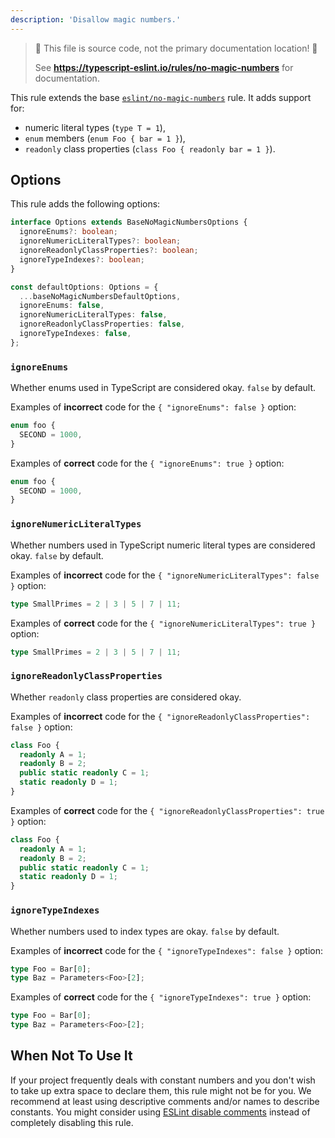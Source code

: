 ---
description: 'Disallow magic numbers.'
---


> 🛑 This file is source code, not the primary documentation location! 🛑
>
> See **https://typescript-eslint.io/rules/no-magic-numbers** for documentation.

This rule extends the base [`eslint/no-magic-numbers`](https://eslint.org/docs/rules/no-magic-numbers) rule.
It adds support for:

- numeric literal types (`type T = 1`),
- `enum` members (`enum Foo { bar = 1 }`),
- `readonly` class properties (`class Foo { readonly bar = 1 }`).

## Options

This rule adds the following options:

```ts
interface Options extends BaseNoMagicNumbersOptions {
  ignoreEnums?: boolean;
  ignoreNumericLiteralTypes?: boolean;
  ignoreReadonlyClassProperties?: boolean;
  ignoreTypeIndexes?: boolean;
}

const defaultOptions: Options = {
  ...baseNoMagicNumbersDefaultOptions,
  ignoreEnums: false,
  ignoreNumericLiteralTypes: false,
  ignoreReadonlyClassProperties: false,
  ignoreTypeIndexes: false,
};
```

### `ignoreEnums`

Whether enums used in TypeScript are considered okay. `false` by default.

Examples of **incorrect** code for the `{ "ignoreEnums": false }` option:

```ts option='{ "ignoreEnums": false }' showPlaygroundButton
enum foo {
  SECOND = 1000,
}
```

Examples of **correct** code for the `{ "ignoreEnums": true }` option:

```ts option='{ "ignoreEnums": true }' showPlaygroundButton
enum foo {
  SECOND = 1000,
}
```

### `ignoreNumericLiteralTypes`

Whether numbers used in TypeScript numeric literal types are considered okay. `false` by default.

Examples of **incorrect** code for the `{ "ignoreNumericLiteralTypes": false }` option:

```ts option='{ "ignoreNumericLiteralTypes": false }' showPlaygroundButton
type SmallPrimes = 2 | 3 | 5 | 7 | 11;
```

Examples of **correct** code for the `{ "ignoreNumericLiteralTypes": true }` option:

```ts option='{ "ignoreNumericLiteralTypes": true }' showPlaygroundButton
type SmallPrimes = 2 | 3 | 5 | 7 | 11;
```

### `ignoreReadonlyClassProperties`

Whether `readonly` class properties are considered okay.

Examples of **incorrect** code for the `{ "ignoreReadonlyClassProperties": false }` option:

```ts option='{ "ignoreReadonlyClassProperties": false }' showPlaygroundButton
class Foo {
  readonly A = 1;
  readonly B = 2;
  public static readonly C = 1;
  static readonly D = 1;
}
```

Examples of **correct** code for the `{ "ignoreReadonlyClassProperties": true }` option:

```ts option='{ "ignoreReadonlyClassProperties": true }' showPlaygroundButton
class Foo {
  readonly A = 1;
  readonly B = 2;
  public static readonly C = 1;
  static readonly D = 1;
}
```

### `ignoreTypeIndexes`

Whether numbers used to index types are okay. `false` by default.

Examples of **incorrect** code for the `{ "ignoreTypeIndexes": false }` option:

```ts option='{ "ignoreTypeIndexes": false }' showPlaygroundButton
type Foo = Bar[0];
type Baz = Parameters<Foo>[2];
```

Examples of **correct** code for the `{ "ignoreTypeIndexes": true }` option:

```ts option='{ "ignoreTypeIndexes": true }' showPlaygroundButton
type Foo = Bar[0];
type Baz = Parameters<Foo>[2];
```

## When Not To Use It

If your project frequently deals with constant numbers and you don't wish to take up extra space to declare them, this rule might not be for you.
We recommend at least using descriptive comments and/or names to describe constants.
You might consider using [ESLint disable comments](https://eslint.org/docs/latest/use/configure/rules#using-configuration-comments-1) instead of completely disabling this rule.
